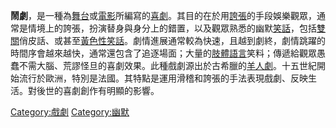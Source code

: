 {{expand|time=2007-09-26T20:15:48Z}}
'''鬧劇'''，是一種為[[舞台劇|舞台]]或[[電影|電影]]所編寫的[[喜劇|喜劇]]。其目的在於用[[誇張|誇張]]的手段娛樂觀眾，通常是情境上的誇張，扮演替身與身分上的錯置，以及觀眾熟悉的幽默[[笑話|笑話]]，包括[[雙關語|雙關]]俏皮話、或甚至[[黃色笑話|黃色性笑話]]。劇情進展通常較為快速，且越到劇終，劇情跳躍的時間序會越來越快，通常還包含了追逐場面；大量的[[肢體語言|肢體語言]]笑料；傳遞給觀眾愚蠢不需大腦、荒謬怪旦的喜劇效果。此種戲劇源出於古希臘的[[羊人劇|羊人劇]]。十五世紀開始流行於歐洲，特別是法國。其特點是運用滑稽和誇張的手法表現戲劇、反映生活。對後世的喜劇創作有明顯的影響。
[[Category:戲劇|Category:戲劇]]
[[Category:幽默|Category:幽默]]